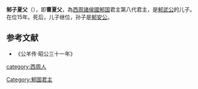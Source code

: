 '''邾子夏父'''（{{bd|？||前781年||catIdx=C}}），即'''曹夏父'''，為[[西周|西周]][[諸侯國|諸侯國]][[邾国|邾国]]君主第八代君主，是[[邾武公|邾武公]]的儿子。在位15年。死后，儿子继位，孙子是[[邾安公|邾安公]]。

==参考文献==
*《公羊传·昭公三十一年》

{{start box}}
{{s-before|[[邾子叔术|邾子叔术]]}}
{{s-title|[[西周|西周]][[邾国|邾国]]君主|前795年－前781年}}
{{s-after|中间一世失考<br>下一代：[[邾安公|邾安公]]}}
{{end box}}
{{邾國君主}}

[[category:西周人|category:西周人]]
[[Category:邾国君主|Category:邾国君主]]